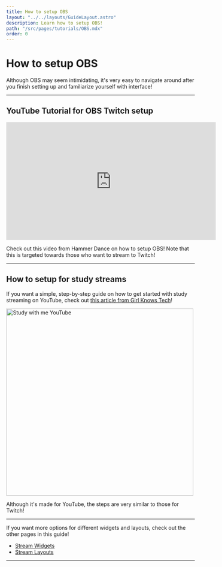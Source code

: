```yaml
---
title: How to setup OBS
layout: "../../layouts/GuideLayout.astro"
description: Learn how to setup OBS!
path: "/src/pages/tutorials/OBS.mdx"
order: 0
---
```


# How to setup OBS

Although OBS may seem intimidating, it's very easy to navigate around after you finish setting up and familiarize yourself with interface! 

---

## YouTube Tutorial for OBS Twitch setup

<iframe width="560" height="315" src="https://www.youtube.com/embed/9idPREZzWpE?si=y0uiex8T7P83E14W&amp;start=147" title="YouTube video player" frameborder="0" allow="accelerometer; autoplay; clipboard-write; encrypted-media; gyroscope; picture-in-picture; web-share" referrerpolicy="strict-origin-when-cross-origin" allowfullscreen></iframe>

Check out this video from Hammer Dance on how to setup OBS! Note that this is targeted towards those who want to stream to Twitch!

--- 

## How to setup for study streams

If you want a simple, step-by-step guide on how to get started with study streaming on YouTube, check out [this article from Girl Knows Tech](https://girlknowstech.com/study-with-me-obs/)! 

<a href="https://girlknowstech.com/study-with-me-obs/" target="_blank"> 
<Image src={StudyWithMeYT} alt="Study with me YouTube"  width="500"/>
</a>

Although it's made for YouTube, the steps are very similar to those for Twitch!

---

If you want more options for different widgets and layouts, check out the other pages in this guide!

- <a href="/guide/stream-widgets" class="no-target-blank">Stream Widgets</a>
- <a href="/guide/stream-layouts" class="no-target-blank">Stream Layouts</a>

--- 

